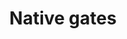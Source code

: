 ---
title: Native gates
description: Summary of the native gates and operations supported by IBM Quantum systems

---